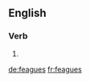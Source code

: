 
==English==

===Verb===
{{head|en}}

# {{en-third-person singular of|feague}}

[[de:feagues]]
[[fr:feagues]]